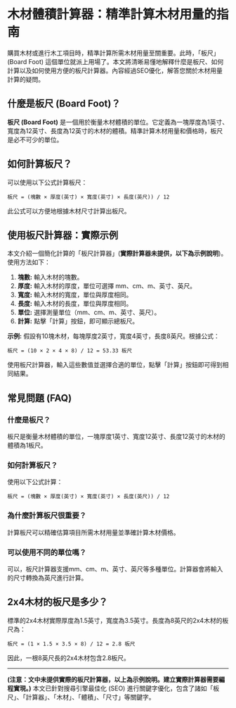 # 木材體積計算器：精準計算木材用量的指南

購買木材或進行木工項目時，精準計算所需木材用量至關重要。此時，「板尺」(Board Foot) 這個單位就派上用場了。本文將清晰易懂地解釋什麼是板尺、如何計算以及如何使用方便的板尺計算器。內容經過SEO優化，解答您關於木材用量計算的疑問。

## 什麼是板尺 (Board Foot)？

**板尺 (Board Foot)** 是一個用於衡量木材體積的單位。它定義為一塊厚度為1英寸、寬度為12英寸、長度為12英寸的木材的體積。精準計算木材用量和價格時，板尺是必不可少的單位。

## 如何計算板尺？

可以使用以下公式計算板尺：

```
板尺 = (塊數 × 厚度(英寸) × 寬度(英寸) × 長度(英尺)) / 12
```

此公式可以方便地根據木材尺寸計算出板尺。

## 使用板尺計算器：實際示例

本文介紹一個簡化計算的「板尺計算器」(**實際計算器未提供，以下為示例說明**)。使用方法如下：

1. **塊數:** 輸入木材的塊數。
2. **厚度:** 輸入木材的厚度，單位可選擇 mm、cm、m、英寸、英尺。
3. **寬度:** 輸入木材的寬度，單位與厚度相同。
4. **長度:** 輸入木材的長度，單位與厚度相同。
5. **單位:** 選擇測量單位（mm、cm、m、英寸、英尺）。
6. **計算:** 點擊「計算」按鈕，即可顯示總板尺。

**示例:** 假設有10塊木材，每塊厚度2英寸，寬度4英寸，長度8英尺。根據公式：

```
板尺 = (10 × 2 × 4 × 8) / 12 = 53.33 板尺
```

使用板尺計算器，輸入這些數值並選擇合適的單位，點擊「計算」按鈕即可得到相同結果。

## 常見問題 (FAQ)

### 什麼是板尺？

板尺是衡量木材體積的單位，一塊厚度1英寸、寬度12英寸、長度12英寸的木材的體積為1板尺。

### 如何計算板尺？

使用以下公式計算：

```
板尺 = (塊數 × 厚度(英寸) × 寬度(英寸) × 長度(英尺)) / 12
```

### 為什麼計算板尺很重要？

計算板尺可以精確估算項目所需木材用量並準確計算木材價格。

### 可以使用不同的單位嗎？

可以，板尺計算器支援mm、cm、m、英寸、英尺等多種單位。計算器會將輸入的尺寸轉換為英尺進行計算。

## 2x4木材的板尺是多少？

標準的2x4木材實際厚度為1.5英寸，寬度為3.5英寸。長度為8英尺的2x4木材的板尺為：

```
板尺 = (1 × 1.5 × 3.5 × 8) / 12 = 2.8 板尺
```

因此，一根8英尺長的2x4木材包含2.8板尺。

---

**(注意：文中未提供實際的板尺計算器，以上為示例說明。建立實際計算器需要編程實現。)** 本文已針對搜尋引擎最佳化 (SEO) 進行關鍵字優化，包含了諸如「板尺」、「計算器」、「木材」、「體積」、「尺寸」等關鍵字。
